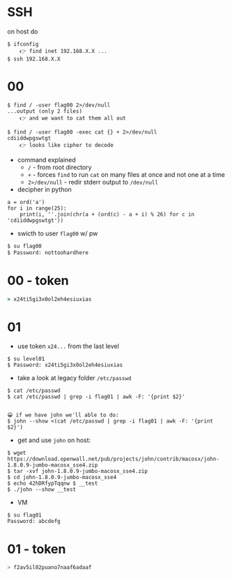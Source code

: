 

# SSH

on host do
```
$ ifconfig
    👉 find inet 192.168.X.X ...
$ ssh 192.168.X.X
```

# 00

```
$ find / -user flag00 2>/dev/null
...output (only 2 files)
    👉 and we want to cat them all out

$ find / -user flag00 -exec cat {} + 2>/dev/null
cdiiddwpgswtgt
    👉 looks like cipher to decode
```
- command explained
    - `/` - from root directory
    - `+` - forces `find` to run `cat` on many files at once and not one at a time
    - `2>/dev/null` - redir stderr output to `/dev/null`
- decipher in python
```
a = ord('a')
for i in range(25):
    print(i, ''.join(chr(a + (ord(c) - a + i) % 26) for c in 'cdiiddwpgswtgt'))
```
- swicth to user `flag00` w/ pw
```sh
$ su flag00
$ Password: nottoohardhere
```

# 00 - token

```j
> x24ti5gi3x0ol2eh4esiuxias
```


# 01

- use token `x24...` from the last level

```
$ su level01
$ Password: x24ti5gi3x0ol2eh4esiuxias
```

- take a look at legacy folder `/etc/passwd`

```
$ cat /etc/passwd
$ cat /etc/passwd | grep -i flag01 | awk -F: '{print $2}'


😀 if we have john we'll able to do:
$ john --show <(cat /etc/passwd | grep -i flag01 | awk -F: '{print $2}')
```
- get and use `john` on host:
```
$ wget https://download.openwall.net/pub/projects/john/contrib/macosx/john-1.8.0.9-jumbo-macosx_sse4.zip
$ tar -xvf john-1.8.0.9-jumbo-macosx_sse4.zip
$ cd john-1.8.0.9-jumbo-macosx_sse4
$ echo 42hDRfypTqqnw $ __test
$ ./john --show __test
```
- VM
```
$ su flag01
Password: abcdefg
```

# 01 - token

```r
> f2av5il02puano7naaf6adaaf
```

